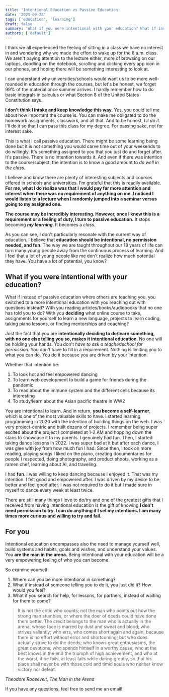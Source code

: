```yaml
---
title: 'Intentional Education vs Passive Education'
date: '2023-09-28'
tags: ['education', 'learning']
draft: false
summary: 'What if you were intentional with your education? What if instead of passive education where others are teaching you, you switched to a more intentional education with you reaching out with questions instead? With you reading articles/books/audiobooks that no one has told you to do?'
authors: ['default']
---
```


I think we all experienced the feeling of sitting in a class we have no interest in and wondering why we made the effort to wake up for the 8 a.m. class. We aren't paying attention to the lecture either, more of browsing on our laptops, doodling on the notebook, scrolling and clicking every app icon in our phones, and hoping there will be something interesting to look at.

I can understand why universities/schools would want us to be more well-rounded in education through the courses, but let's be honest, we forget 99% of the material once summer arrives. I hardly remember how to do basic integrals in calculus or what Section 8 of the United States Constitution says.

**I don't think I intake and keep knowledge this way**. Yes, you could tell me about how important the course is. You can make me obligated to do the homework assignments, classwork, and all that. And to be honest, _I'll do it._ I'll do it so that I can pass this class for my degree. For passing sake, not for interest sake.

This is what I call passive education. There might be some learning being done but it is not something you would carve time out of your weekends to do willingly. It's something assigned to you that you just do and forget after. It's passive. There is no intention towards it. And even if there was intention to the course/subject, the intention is to know a good amount to _do well in the class_.

I believe and know there are plenty of interesting subjects and courses offered in schools and universities. I'm grateful that this is readily available. **For me, what I do realize was that I would pay far more attention and interest when there was no requirement of anything on me. I noticed I would listen to a lecture when I randomly jumped into a seminar versus going to my assigned one.**

**The course may be incredibly interesting. However, once I know this is a requirement or a feeling of duty, I turn to passive education.** It stops becoming **_my learning_**. It becomes a _class_.

As you can see, I don't particularly resonate with the current way of education. I believe that **education should be intentional, no permission needed, and fun**. The way we are taught throughout our 18 years of life can turn many young people away from the continuous process of learning. And I feel that a lot of young people like me don't realize how much potential they have. You have a lot of potential, you know?

## What if you were intentional with your education?

What if instead of passive education where others are teaching you, you switched to a more intentional education with you reaching out with questions instead? With you reading articles/books/audiobooks that no one has told you to do?
With you **deciding** what online course to take, assignments for yourself to learn a new language, projects to learn coding, taking piano lessons, or finding mentorships and coaching?

Just the fact that you are **intentionally deciding to do/learn something, with no one else telling you so, makes it intentional education**. No one will be holding your hands. You don't _have to ask a teacher/school for permission._ You don't have to fill in a requirement. Nothing is limiting you to what you can do. You do it because you are driven by your intention.

Whether that intention be:

1. To look hot and feel empowered dancing
2. To learn web development to build a game for friends during the pandemic
3. To read about the immune system and the different cells because its interesting
4. To study/learn about the Asian pacific theatre in WW2

You are intentional to learn. And in return, **you become a self-learner**, which is one of the most valuable skills to have. I started learning programming in 2020 with the intention of building things on the web. I was very project-centric and built dozens of projects. I remember being super excited about the project I completed at 1-2 AM and hopping down the stairs to showcase it to my parents. I genuinely had fun. Then, I started taking dance lessons in 2022. I was super bad at it but after each dance, I was glee with joy from how much fun I had. Since then, I took on more reading, playing songs I liked on the piano, creating documentaries for people I respected, doing photography, and product shoots, working as a ramen chef, learning about AI, and traveling.

I had **fun**. I was willing to keep dancing because I enjoyed it. That was my intention. I felt good and empowered after. I was driven by my desire to be better and feel good after. I was not required to do it but I made sure in myself to dance every week at least twice.

There are still many things I love to do/try and one of the greatest gifts that I received from having intentional education is the gift of knowing **I don't need permission to try. I can do anything if I set my intentions. I am many times more curious and willing to try and fail.**

## For you

Intentional education encompasses also the need to manage yourself well, build systems and habits, goals and wishes, and understand your values. You **are the man in the arena.** Being intentional with your education will be a very empowering feeling of who you can become.

So examine yourself:

1. Where can you be more intentional in something?
2. What if instead of someone telling you to do it, you just did it? How would you feel?
3. What if you search for help, for lessons, for partners, instead of waiting for them to come?

> It is not the critic who counts; not the man who points out how the strong man stumbles, or where the doer of deeds could have done them better. The credit belongs to the man who is actually in the arena, whose face is marred by dust and sweat and blood; who strives valiantly; who errs, who comes short again and again, because there is no effort without error and shortcoming; but who does actually strive to do the deeds; who knows great enthusiasms, the great devotions; who spends himself in a worthy cause; who at the best knows in the end the triumph of high achievement, and who at the worst, if he fails, at least fails while daring greatly, so that his place shall never be with those cold and timid souls who neither know victory nor defeat.

<cite className="bg-cyan-200 p-2">Theodore Roosevelt, The Man in the Arena</cite>

If you have any questions, feel free to send me an email!
